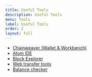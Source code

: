 ```yaml
---
title: Useful Tools
description: Useful Tools
menu: Tools
label: Useful Tools
order: 2
layout: full
---
```


- [Chainweaver (Wallet & Workbench)](/docs/kadena/wallets/chainweaver)
- [Atom IDE](/docs/pact/beginner/atom-sdk)
- [Block Explorer](https://explorer.chainweb.com/mainnet)
- [Web transfer tools](https://transfer.chainweb.com)
- [Balance checker](https://balance.chainweb.com)
